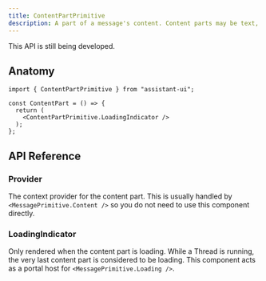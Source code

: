 ```yaml
---
title: ContentPartPrimitive
description: A part of a message's content. Content parts may be text, image, tool call or UI elements.
---
```



<Callout type="warning" emoji="🚧">
  This API is still being developed.
</Callout>

## Anatomy

```tsx
import { ContentPartPrimitive } from "assistant-ui";

const ContentPart = () => {
  return (
    <ContentPartPrimitive.LoadingIndicator />
  );
};
```

## API Reference

### Provider

The context provider for the content part. This is usually handled by `<MessagePrimitive.Content />` so you do not need to use this component directly.

### LoadingIndicator

Only rendered when the content part is loading. While a Thread is running, the very last content part is considered to be loading. This component acts as a portal host for `<MessagePrimitive.Loading />`.  